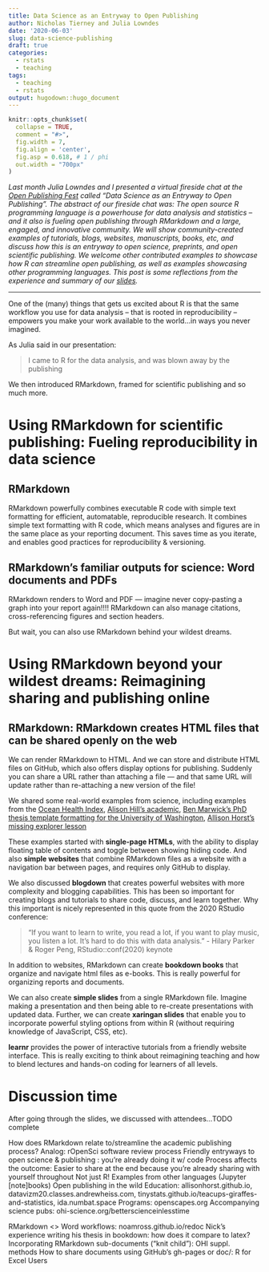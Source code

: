 ```yaml
---
title: Data Science as an Entryway to Open Publishing
author: Nicholas Tierney and Julia Lowndes
date: '2020-06-03'
slug: data-science-publishing
draft: true
categories:
  - rstats
  - teaching
tags:
  - teaching
  - rstats
output: hugodown::hugo_document
---
```


```r
knitr::opts_chunk$set(
  collapse = TRUE, 
  comment = "#>", 
  fig.width = 7, 
  fig.align = 'center',
  fig.asp = 0.618, # 1 / phi
  out.width = "700px"
)
```

*Last month Julia Lowndes and I presented a virtual fireside chat at the [Open Publishing Fest](https://openpublishingfest.org/) called "Data Science as an Entryway to Open Publishing". The abstract of our fireside chat was: The open source R programming language is a powerhouse for data analysis and statistics -- and it also is fueling open publishing through RMarkdown and a large, engaged, and innovative community. We will show community-created examples of tutorials, blogs, websites, manuscripts, books, etc, and discuss how this is an entryway to open science, preprints, and open scientific publishing. We welcome other contributed examples to showcase how R can streamline open publishing, as well as examples showcasing other programming languages. This post is some reflections from the experience and summary of our [slides](https://zenodo.org/record/3873698#.XtbQo8Z7nOQ).* 

---

One of the (many) things that gets us excited about R is that the same workflow you use for data analysis -- that is rooted in reproducibility -- empowers you make your work available to the world...in ways you never imagined.

As Julia said in our presentation:

> I came to R for the data analysis, and was blown away by the publishing 

We then introduced RMarkdown, framed for scientific publishing and so much more.

# Using RMarkdown for scientific publishing: Fueling reproducibility in data science

## RMarkdown

RMarkdown powerfully combines executable R code with simple text formatting for efficient, automatable, reproducible research. It combines simple text formatting with R code, which means analyses and figures are in the same place as your reporting document. This saves time as you iterate, and enables good practices for reproducibility & versioning.

## RMarkdown's familiar outputs for science: Word documents and PDFs

RMarkdown renders to Word and PDF — imagine never copy-pasting a graph into your report again!!!! RMarkdown can also manage citations, cross-referencing figures and section headers.

But wait, you can also use RMarkdown behind your wildest dreams.

# Using RMarkdown beyond your wildest dreams: Reimagining sharing and publishing online

## RMarkdown: RMarkdown creates HTML files that can be shared openly on the web

We can render RMarkdown to HTML. And we can store and distribute HTML files on GitHub, which also offers display options for publishing. Suddenly you can share a URL rather than attaching a file — and that same URL will update rather than re-attaching a new version of the file!

We shared some real-world examples from science, including examples from the [Ocean Health Index](https://ohi-science.org/), [Alison Hill's academic](https://alison.rbind.io/post 2017-06-12-up-and-running-with-blogdown), [Ben Marwick's PhD thesis template formatting for the University of Washington ](https://github.com/benmarwick/huskydown), [Allison Horst's missing explorer lesson](https://allisonhorst.shinyapps.io/missingexplorer)

These examples started with **single-page HTMLs**, with the ability to display floating table of contents and toggle between showing hiding code. And also **simple websites** that combine RMarkdown files as a website with a navigation bar between pages, and requires only GitHub to display. 

We also discussed **blogdown** that creates powerful websites with more complexity and blogging capabilities. This has been so important for creating blogs and tutorials to share code, discuss, and learn together. Why this important is nicely represented in this quote from the 2020 RStudio conference: 

> "If you want to learn to write, you read a lot, if you want to play music, you listen a lot. It's hard to do this with data analysis." - Hilary Parker & Roger Peng, RStudio::conf(2020) keynote

In addition to websites, RMarkdown can create **bookdown books** that organize and navigate html files as e-books. This is really powerful for organizing reports and documents.

We can also create **simple slides** from a single RMarkdown file. Imagine making a presentation and then being able to re-create presentations with updated data. Further, we can create **xaringan slides** that enable you to incorporate powerful styling options from within R (without requiring knowledge of JavaScript, CSS, etc). 

**learnr** provides the power of interactive tutorials from a friendly website interface. This is really exciting to think about reimagining teaching and how to blend lectures and hands-on coding for learners of all levels. 

# Discussion time

After going through the slides, we discussed with attendees...TODO complete


How does RMarkdown relate to/streamline the academic publishing process? Analog: rOpenSci software review process Friendly entryways to open science & publishing : you're already doing it w/ code Process affects the outcome: Easier to share at the end because you're already sharing with yourself throughout Not just R! Examples from other languages (Jupyter [note]books) Open publishing in the wild Education: allisonhorst.github.io, datavizm20.classes.andrewheiss.com, tinystats.github.io/teacups-giraffes-and-statistics, ida.numbat.space Programs: openscapes.org Accompanying science pubs: ohi-science.org/betterscienceinlesstime

RMarkdown \<\> Word workflows: noamross.github.io/redoc Nick's experience writing his thesis in bookdown: how does it compare to latex? Incorporating RMarkdown sub-documents ("knit child"): OHI suppl. methods How to share documents using GitHub's gh-pages or doc/: R for Excel Users
